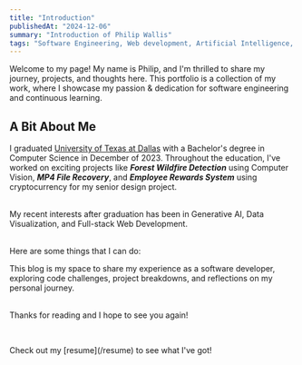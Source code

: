 ```yaml
---
title: "Introduction"
publishedAt: "2024-12-06"
summary: "Introduction of Philip Wallis"
tags: "Software Engineering, Web development, Artificial Intelligence, AI, Machine Learning, ML, Computer Vision"
---
```


Welcome to my page! My name is Philip, and I'm thrilled to share my journey,
projects, and thoughts here. This portfolio is a collection of my work, where I
showcase my passion & dedication for software engineering and continuous
learning.

## A Bit About Me

I graduated [University of Texas at Dallas](https://www.utdallas.edu/) with a Bachelor's degree in Computer Science in December of 2023.
Throughout the education, I've worked on exciting projects like _**Forest Wildfire Detection**_ using Computer Vision, _**MP4 File Recovery**_, and _**Employee Rewards System**_ using cryptocurrency for my senior design project.

\
My recent interests after graduation has been in Generative AI, Data Visualization, and Full-stack Web Development.

\
Here are some things that I can do:

<Table
  data={{
    headers: ["Category", "Ability"],
    rows: [
      [
        "Languages",
        "Java, Python, TypeScript, JavaScript, SQL, HTML, CSS, C/C++, Shell",
      ],
      [
        "Libraries",
        "React, Next.js, Vite, TailwindCSS, Auth.js, Express.js, Prisma, tRPC, PyTorch, TensorFlow, Pandas, NumPy, scikit-learn, matplotlib, seaborn",
      ],
      [
        "Tools/Others",
        "Git, GitHub, CI/CD, AWS, GCP, Cloudflare, REST API Development, Postman, Agile, Technical Communication & Writing, Project Management, Problem Solving",
      ],
    ],
  }}
/>

This blog is my space to share my experience as a software developer, exploring code challenges, project breakdowns, and reflections on my personal journey.

\
Thanks for reading and I hope to see you again!

‎

<Callout emoji="💡">
  Check out my [resume](/resume) to see what I've got!
</Callout>

